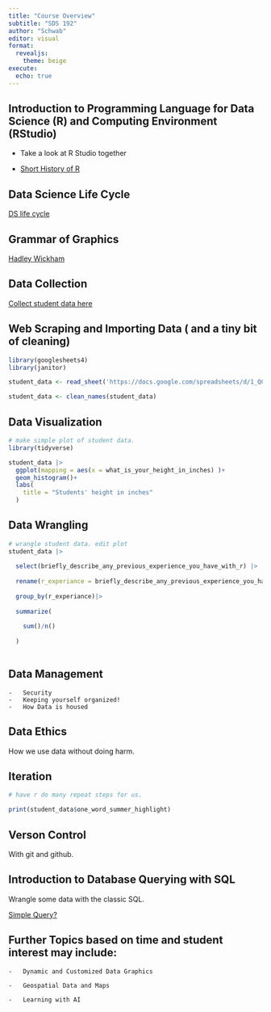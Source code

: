 ```yaml
---
title: "Course Overview"
subtitle: "SDS 192"
author: "Schwab"
editor: visual
format: 
  revealjs: 
    theme: beige
execute: 
  echo: true
---
```


## Introduction to Programming Language for Data Science (R) and Computing Environment (RStudio)

-   Take a look at R Studio together

-   [Short History of R](https://nics-github.github.io/SDS192/course-materials/lectures/Brief-R-history.html)

## Data Science Life Cycle

[DS life cycle](https://towardsdatascience.com/data-science-101-life-cycle-of-a-data-science-project-86cbc4a2f7f0)

## Grammar of Graphics

[Hadley Wickham](https://byrneslab.net/classes/biol607/readings/wickham_layered-grammar.pdf)

## Data Collection

[Collect student data here](https://forms.gle/FQhAau8GuKURoH2p9)

## Web Scraping and Importing Data ( and a tiny bit of cleaning)

```r
library(googlesheets4)
library(janitor)

student_data <- read_sheet('https://docs.google.com/spreadsheets/d/1_QCcgjkGeGpBLtn5RrmM1SLhYq7xkgEhkMsazzZlJIs/edit?resourcekey=&gid=347243538#gid=347243538')

student_data <- clean_names(student_data)

```

## Data Visualization

```r
# make simple plot of student data. 
library(tidyverse)

student_data |>
  ggplot(mapping = aes(x = what_is_your_height_in_inches) )+
  geom_histogram()+
  labs(
    title = "Students' height in inches"
  )
```

## Data Wrangling

```r
# wrangle student data. edit plot
student_data |>
  
  select(briefly_describe_any_previous_experience_you_have_with_r) |>
  
  rename(r_experiance = briefly_describe_any_previous_experience_you_have_with_r )|>
  
  group_by(r_experiance)|>
  
  summarize(
    
    sum()/n()
    
  )
  
```

##   Data Management

    -   Security
    -   Keeping yourself organized!
    -   How Data is housed

##   Data Ethics

How we use data without doing harm. 

##   Iteration

```r
# have r do many repeat steps for us. 

print(student_data$one_word_summer_highlight)

```

## Verson Control 

With git and github. 

##   Introduction to Database Querying with SQL

Wrangle some data with the classic SQL.

[Simple Query?](https://www.w3schools.com/sql/trysql.asp?filename=trysql_editor)

##   Further Topics based on time and student interest may include:

    -   Dynamic and Customized Data Graphics

    -   Geospatial Data and Maps

    -   Learning with AI

